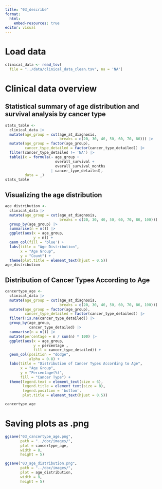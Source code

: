 ```yaml
---
title: "03_describe"
format:
  html:
    embed-resources: true
editor: visual
---
```


# Load data

```r
clinical_data <- read_tsv(
  file = "../data/clinical_data_clean.tsv", na = 'NA')
```

# Clinical data overview

## Statistical summary of age distribution and survival analysis by cancer type

```r
stats_table <-
  clinical_data |>   
  mutate(age_group = cut(age_at_diagnosis,
                         breaks = c(20, 30, 40, 50, 60, 70, 80))) |>
  mutate(age_group = factor(age_group),
         cancer_type_detailed = factor(cancer_type_detailed)) |> 
  filter(cancer_type_detailed != 'NA') |> 
  table1(x = formula(~ age_group + 
                       overall_survival + 
                       overall_survival_months 
                     | cancer_type_detailed),
         data = _)
stats_table
```

## Visualizing the age distribution

```r
age_distribution <- 
  clinical_data |> 
  mutate(age_group = cut(age_at_diagnosis,
                         breaks = c(20, 30, 40, 50, 60, 70, 80, 100))) |> 
  group_by(age_group) |> 
  summarise(n = n()) |> 
  ggplot(aes(x = age_group, 
             y = n)) +
  geom_col(fill = 'blue') +
  labs(title = "Age Distribution",
       x = "Age Group",
       y = "Count") +
  theme(plot.title = element_text(hjust = 0.5))
age_distribution
```

## Distribution of Cancer Types According to Age

```r

cancertype_age <-
  clinical_data |> 
  mutate(age_group = cut(age_at_diagnosis, 
                         breaks = c(20, 30, 40, 50, 60, 70, 80, 100))) |> 
  mutate(age_group = factor(age_group),
         cancer_type_detailed = factor(cancer_type_detailed)) |> 
  filter(!is.na(cancer_type_detailed)) |> 
  group_by(age_group, 
           cancer_type_detailed) |> 
  summarise(n = n()) |>
  mutate(percentage = n / sum(n) * 100) |> 
  ggplot(aes(x = age_group, 
             y = percentage , 
             fill = cancer_type_detailed)) +
  geom_col(position = "dodge",
           alpha = 0.8) +
  labs(title = "Distribution of Cancer Types According to Age",
       x = "Age Group",
       y = "Percentage(%)",
       fill = "Cancer Type") +
  theme(legend.text = element_text(size = 6),
        legend.title = element_text(size = 8),
        legend.position = 'bottom',
        plot.title = element_text(hjust = 0.5))

cancertype_age
```

# Saving plots as .png

```r
ggsave("03_cancertype_age.png", 
       path = "../doc/images/",
       plot = cancertype_age,
       width = 8,
       height = 5)

ggsave("03_age_distribution.png", 
       path = "../doc/images/",
       plot = age_distribution,
       width = 8,
       height = 5)
```
